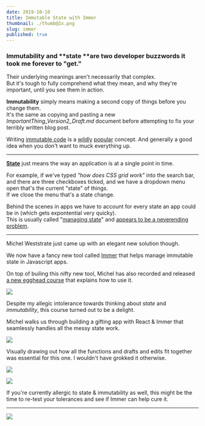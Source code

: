 ```yaml
---
date: 2019-10-10
title: Immutable State with Immer
thumbnail: ./thumb@2x.png
slug: immer
published: true
---
```



<SketchesContainer>

 ### **Immutability** and **state **are two developer buzzwords it took me forever to "get."

Their underlying meanings aren't necessarily that complex.  
But it's tough to fully comprehend what they mean, and why they're important, until you see them in action.

**Immutability** simply means making a second copy of things before you change them.  
It's the same as copying and pasting a new _ImportantThing_Version2_Draft.md_ document before attempting to fix your terribly written blog post.

Writing [immutable code](https://en.wikipedia.org/wiki/Immutable_object) is a [wildly](https://medium.com/tribalscale/understanding-immutability-fdd627b66e58) [popular](https://itnext.io/why-concept-of-immutability-is-so-damn-important-for-a-beginner-front-end-developer-8da85b565c8e) concept. And generally a good idea when you don't want to muck everything up.  

---

[**State**](https://en.wikipedia.org/wiki/State_(computer_science)) just means the way an application is at a single point in time.

For example, if we've typed _"how does CSS grid work"_ into the search bar, and there are three checkboxes ticked, and we have a dropdown menu open that's the current "state" of things.  
If we close the menu that's a state change. 

Behind the scenes in apps we have to account for every state an app could be in (which gets expontential very quicky).  
This is usually called "[managing state](https://codeburst.io/state-management-in-javascript-15d0d98837e1)" and [appears to be a neverending problem](https://medium.com/razroo/the-history-of-javascript-state-management-in-2019-161491d588ed).

---

Michel Weststrate just came up with an elegant new solution though.

We now have a fancy new tool called [Immer](https://immerjs.github.io/immer/docs/introduction) that helps manage immutable state in Javascript apps.

On top of builing this nifty new tool, Michel has also recorded and released [a new egghead course](https://egghead.io/courses/immutable-javascript-data-structures-with-immer) that explains how to use it.

<Link to="https://egghead.io/courses/immutable-javascript-data-structures-with-immer">

![](./immutable-javascript-data-structures-with-immer.jpg)

</Link>

Despite my allegic intolerance towards thinking about _state_ and _immutability_, this course turned out to be a delight.  
 
 Michel walks us through building a gifting app with React & Immer that seamlessly handles all the messy state work.

![](./immer-1.png)

Visually drawing out how all the functions and drafts and edits fit together was essential for this one. I wouldn't have grokked it otherwise.

![](./immer-2.png)

![](./immer-3.png)

If you're currently allergic to state & immutability as well, this might be the time to re-test your tolerances and see if Immer can help cure it. 

---

<FullSketchnote coursename="Immutable JavaScript Data Structures with Immer" courselink="https://egghead.io/courses/immutable-javascript-data-structures-with-immer">

![](./immer-mini.png)

</FullSketchnote>

</SketchesContainer>